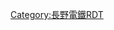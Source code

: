 {{Routemap|inline=<includeonly>yes</includeonly>|title=河東線|title-bg=#808080|title-color=white|map=
\\STR~~ ~~[[信濃鐵道線]]
\exKBHFa!~HUBaq\BHF!~HUBeq~~0.0~~[[屋代站|屋代]]
\exKRWg+l\eKRWgr
\xKRZh\KRZh~~ ~~[[東日本旅客鐵道|JR東]]：[[北陸新幹線]]
\exSTR\STRl
exBHF~~1.3~~''[[東屋代站|東屋代]]''
exSKRZ-Au~~ ~~[[上信越自動車道]]
exBHF~~2.9~~''[[雨宮站|雨宮]]''
exSKRZ-Au~~ ~~上信越自動車道
exBHF~~5.0~~''[[岩野站|岩野]]''
exSKRZ-Au~~ ~~上信越自動車道
exBHF~~7.5~~''[[象山口站|象山口]]''
exBHF~~8.6~~''[[松代站 (長野縣)|松代]]''
exSKRZ-Au~~ ~~上信越自動車道
exBHF~~11.7~~''[[金井山站|金井山]]''
exBHF~~14.1~~''[[大室站|大室]]''
exBHF~~15.7~~''[[信濃川田站|信濃川田]]''
exBHF~~17.2~~''[[若穗站|若穗]]''
exBHF~~18.9~~''[[綿內站|綿內]]''
exSKRZ-Au~~ ~~上信越自動車道
exBHF~~21.4~~''[[井上站|井上]]''
xABZg+l~~ ~~[[長野線 (長野電鐵)|長野線]]
BHF~~24.4~~[[須坂站|須坂]]
BHF~~26.9~~[[北須坂站|北須坂]]
hKRZWae~~ ~~{{link-ja|松川 (上高井郡)|松川 (上高井郡)|松川}}
BHF~~29.4~~[[小布施站|小布施]]
BHF~~30.5~~[[都住站|都住]]
BHF~~33.2~~[[櫻澤站 (長野縣)|櫻澤]]
BHF~~35.2~~[[延德站|延德]]
BHF~~37.5~~[[信州中野站|信州中野]]
xABZgr~~ ~~[[長野線 (長野電鐵)|山之內線]]
exBHF~~39.1~~''[[中野北站|中野北]]''
exBHF~~41.1~~''[[四鄉站|四鄉]]''
exBHF~~42.3~~''[[赤岩站 (長野縣)|赤岩]]''
exBHF~~43.8~~''[[柳澤站 (長野縣)|柳澤]]''
exBHF~~46.3~~''[[田上站 (長野縣)|田上]]''
exBHF~~48.9~~''[[信濃安田站|信濃安田]]''
exKBHFe~~50.4~~''[[木島站 (日本)|木島]]''
|bottom={{navbar|長野電鐵RDT/河東線}}
}}<noinclude>
{{rdt intro|[[河東線]]}}
[[Category:長野電鐵RDT]]
</noinclude>